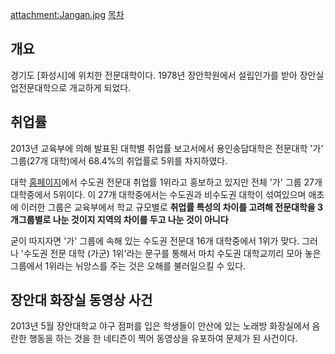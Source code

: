 attachment:Jangan.jpg
[[목차]]

== 개요 ==
경기도 [화성시]에 위치한 전문대학이다. 1978년 장안학원에서 설립인가를 받아 장안실업전문대학으로 개교하게 되었다.

== 취업률 ==
2013년 교육부에 의해 발표된 대학별 취업률 보고서에서 용인송담대학은 전문대학 '가' 그룹(27개 대학)에서 68.4%의 취업률로 5위를 차지하였다.

대학 [http://main7.jangan.ac.kr 홈페이지]에서 수도권 전문대 취업률 1위라고 홍보하고 있지만 전체 '가' 그룹 27개 대학중에서 5위이다. 이 27개 대학중에서는 수도권과 비수도권 대학이 섞여있으며 애초에 이러한 그룹은 교육부에서 학교 규모별로 '''취업률 특성의 차이를 고려해 전문대학을 3개그룹별로 나눈 것이지 지역의 차이를 두고 나눈 것이 아니다'''

굳이 따지자면 '가' 그룹에 속해 있는 수도권 전문대 16개 대학중에서 1위가 맞다. 그러나 '수도권 전문 대학 (가군) 1위'라는 문구를 통해서 마치 수도권 대학교끼리 모아 놓은 그룹에서 1위라는 뉘앙스를 주는 것은 오해를 불러일으킬 수 있다.
== 장안대 화장실 동영상 사건 ==
2013년 5월 장안대학교 야구 점퍼를 입은 학생들이 안산에 있는 노래방 화장실에서 음란한 행동을 하는 것을 한 네티즌이 찍어 동영상을 유포하여 문제가 된 사건이다.
